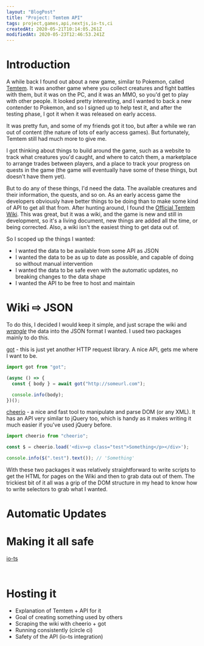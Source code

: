 ```yaml
---
layout: "BlogPost"
title: "Project: Temtem API"
tags: project,games,api,nextjs,io-ts,ci
createdAt: 2020-05-21T10:14:05.261Z
modifiedAt: 2020-05-23T12:46:53.241Z
---
```



<Center>
  <Browser src="/images/sites/web/temtem-api" />
</Center>

# Introduction

A while back I found out about a new game, similar to Pokemon, called [Temtem](https://crema.gg/games/temtem/). It was another game where you collect creatures and fight battles with them, but it was on the PC, and it was an MMO, so you'd get to play with other people. It looked pretty interesting, and I wanted to back a new contender to Pokemon, and so I signed up to help test it, and after the testing phase, I got it when it was released on early access.

It was pretty fun, and some of my friends got it too, but after a while we ran out of content (the nature of lots of early access games). But fortunately, Temtem still had much more to give me.

I got thinking about things to build around the game, such as a website to track what creatures you'd caught, and where to catch them, a marketplace to arrange trades between players, and a place to track your progress on quests in the game (the game will eventually have some of these things, but doesn't have them yet).

But to do any of these things, I'd need the data. The available creatures and their information, the quests, and so on. As an early access game the developers obviously have better things to be doing than to make some kind of API to get all that from. After hunting around, I found the [Official Temtem Wiki](https://temtem.gamepedia.com/Temtem_Wiki). This was great, but it was a wiki, and the game is new and still in development, so it's a living document, new things are added all the time, or being corrected. Also, a wiki isn't the easiest thing to get data out of.

So I scoped up the things I wanted:

- I wanted the data to be available from some API as JSON
- I wanted the data to be as up to date as possible, and capable of doing so without manual intervention
- I wanted the data to be safe even with the automatic updates, no breaking changes to the data shape
- I wanted the API to be free to host and maintain

# Wiki ⇨ JSON

To do this, I decided I would keep it simple, and just scrape the wiki and _[wrangle](https://en.wikipedia.org/wiki/Data_wrangling)_ the data into the JSON format I wanted. I used two packages mainly to do this.

[got](https://www.npmjs.com/package/got) - this is just yet another HTTP request library. A nice API, gets me where I want to be.

```js:got_example.js
import got from "got";

(async () => {
  const { body } = await got("http://someurl.com");

  console.info(body);
})();
```

[cheerio](https://www.npmjs.com/package/cheerio) - a nice and fast tool to manipulate and parse DOM (or any XML). It has an API very similar to jQuery too, which is handy as it makes writing it much easier if you've used jQuery before.

```js:cheerio_example.js
import cheerio from "cheerio";

const $ = cheerio.load('<div><p class="test">Something</p></div>');

console.info($(".test").text()); // 'Something'
```

With these two packages it was relatively straightforward to write scripts to get the HTML for pages on the Wiki and then to grab data out of them. The trickiest bit of it all was a grip of the DOM structure in my head to know how to write selectors to grab what I wanted.

# Automatic Updates

# Making it all safe

[io-ts]()

```js:codec.js
```

```js:using_codec.js
```

# Hosting it

- Explanation of Temtem + API for it
- Goal of creating something used by others
- Scraping the wiki with cheerio + got
- Running consistently (circle ci)
- Safety of the API (io-ts integration)
